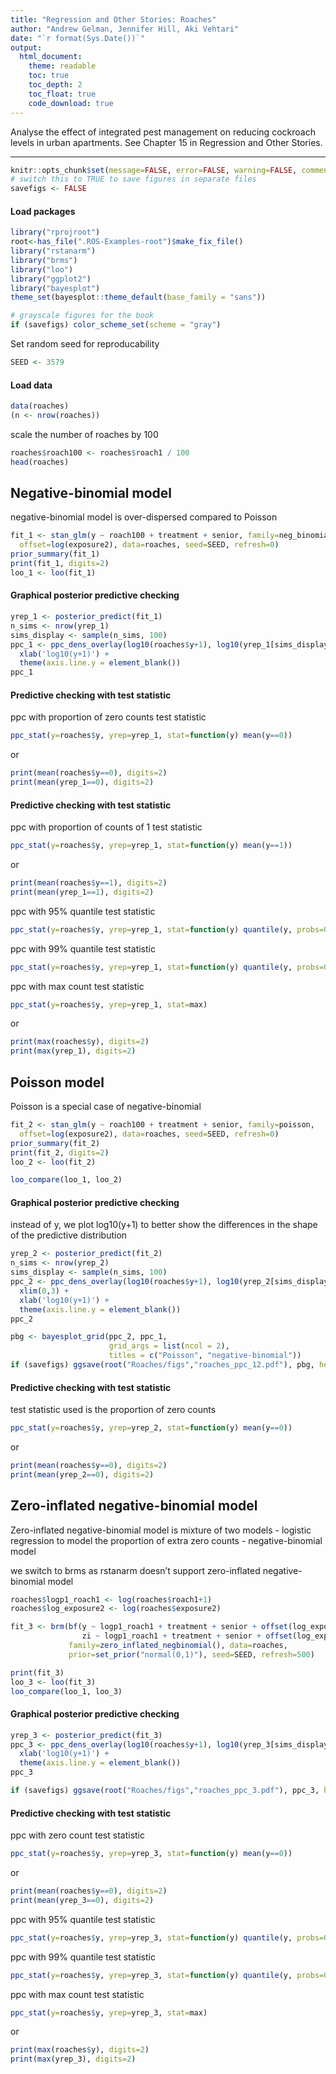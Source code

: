 ```yaml
---
title: "Regression and Other Stories: Roaches"
author: "Andrew Gelman, Jennifer Hill, Aki Vehtari"
date: "`r format(Sys.Date())`"
output:
  html_document:
    theme: readable
    toc: true
    toc_depth: 2
    toc_float: true
    code_download: true
---
```

Analyse the effect of integrated pest management on reducing
cockroach levels in urban apartments. See Chapter 15 in
Regression and Other Stories.

-------------


```r
knitr::opts_chunk$set(message=FALSE, error=FALSE, warning=FALSE, comment=NA)
# switch this to TRUE to save figures in separate files
savefigs <- FALSE
```

#### Load packages

```r
library("rprojroot")
root<-has_file(".ROS-Examples-root")$make_fix_file()
library("rstanarm")
library("brms")
library("loo")
library("ggplot2")
library("bayesplot")
theme_set(bayesplot::theme_default(base_family = "sans"))
```
```r
# grayscale figures for the book
if (savefigs) color_scheme_set(scheme = "gray")
```

Set random seed for reproducability

```r
SEED <- 3579
```

#### Load data

```r
data(roaches)
(n <- nrow(roaches))
```

scale the number of roaches by 100

```r
roaches$roach100 <- roaches$roach1 / 100
head(roaches)
```

## Negative-binomial model

negative-binomial model is over-dispersed compared to Poisson


```r
fit_1 <- stan_glm(y ~ roach100 + treatment + senior, family=neg_binomial_2,
  offset=log(exposure2), data=roaches, seed=SEED, refresh=0)
prior_summary(fit_1)
print(fit_1, digits=2)
loo_1 <- loo(fit_1)
```

#### Graphical posterior predictive checking

```r
yrep_1 <- posterior_predict(fit_1)
n_sims <- nrow(yrep_1)
sims_display <- sample(n_sims, 100)
ppc_1 <- ppc_dens_overlay(log10(roaches$y+1), log10(yrep_1[sims_display,]+1))+
  xlab('log10(y+1)') +
  theme(axis.line.y = element_blank())
ppc_1
```

#### Predictive checking with test statistic<br>
ppc with proportion of zero counts test statistic

```r
ppc_stat(y=roaches$y, yrep=yrep_1, stat=function(y) mean(y==0))
```

or

```r
print(mean(roaches$y==0), digits=2)
print(mean(yrep_1==0), digits=2)
```

#### Predictive checking with test statistic<br>
ppc with proportion of counts of 1 test statistic

```r
ppc_stat(y=roaches$y, yrep=yrep_1, stat=function(y) mean(y==1))
```

or

```r
print(mean(roaches$y==1), digits=2)
print(mean(yrep_1==1), digits=2)
```

ppc with 95% quantile test statistic

```r
ppc_stat(y=roaches$y, yrep=yrep_1, stat=function(y) quantile(y, probs=0.95))
```

ppc with 99% quantile test statistic

```r
ppc_stat(y=roaches$y, yrep=yrep_1, stat=function(y) quantile(y, probs=0.99))
```

ppc with max count test statistic

```r
ppc_stat(y=roaches$y, yrep=yrep_1, stat=max)
```

or

```r
print(max(roaches$y), digits=2)
print(max(yrep_1), digits=2)
```

## Poisson model

Poisson is a special case of negative-binomial


```r
fit_2 <- stan_glm(y ~ roach100 + treatment + senior, family=poisson,
  offset=log(exposure2), data=roaches, seed=SEED, refresh=0)
prior_summary(fit_2)
print(fit_2, digits=2)
loo_2 <- loo(fit_2)

loo_compare(loo_1, loo_2)
```

#### Graphical posterior predictive checking<br>

instead of y, we plot log10(y+1) to better show the differences in
the shape of the predictive distribution

```r
yrep_2 <- posterior_predict(fit_2)
n_sims <- nrow(yrep_2)
sims_display <- sample(n_sims, 100)
ppc_2 <- ppc_dens_overlay(log10(roaches$y+1), log10(yrep_2[sims_display,]+1)) +
  xlim(0,3) +
  xlab('log10(y+1)') +
  theme(axis.line.y = element_blank())
ppc_2

```
```r
pbg <- bayesplot_grid(ppc_2, ppc_1,
                      grid_args = list(ncol = 2),
                      titles = c("Poisson", "negative-binomial"))
if (savefigs) ggsave(root("Roaches/figs","roaches_ppc_12.pdf"), pbg, height=3, width=9, colormode="gray")
```

#### Predictive checking with test statistic<br>
test statistic used is the proportion of zero counts

```r
ppc_stat(y=roaches$y, yrep=yrep_2, stat=function(y) mean(y==0))
```

or

```r
print(mean(roaches$y==0), digits=2)
print(mean(yrep_2==0), digits=2)
```

## Zero-inflated negative-binomial model

Zero-inflated negative-binomial model is mixture of two models
 - logistic regression to model the proportion of extra zero counts
 - negative-binomial model

we switch to brms as rstanarm doesn't support zero-inflated
negative-binomial model

```r
roaches$logp1_roach1 <- log(roaches$roach1+1)
roaches$log_exposure2 <- log(roaches$exposure2)
```
```r
fit_3 <- brm(bf(y ~ logp1_roach1 + treatment + senior + offset(log_exposure2),
                zi ~ logp1_roach1 + treatment + senior + offset(log_exposure2)),
             family=zero_inflated_negbinomial(), data=roaches,
             prior=set_prior("normal(0,1)"), seed=SEED, refresh=500)
```
```r
print(fit_3)
loo_3 <- loo(fit_3)
loo_compare(loo_1, loo_3)
```

#### Graphical posterior predictive checking

```r
yrep_3 <- posterior_predict(fit_3)
ppc_3 <- ppc_dens_overlay(log10(roaches$y+1), log10(yrep_3[sims_display,]+1))+
  xlab('log10(y+1)') +
  theme(axis.line.y = element_blank())
ppc_3
```
```r
if (savefigs) ggsave(root("Roaches/figs","roaches_ppc_3.pdf"), ppc_3, height=3, width=4.5, colormode="gray")
```

#### Predictive checking with test statistic<br>
ppc with zero count test statistic

```r
ppc_stat(y=roaches$y, yrep=yrep_3, stat=function(y) mean(y==0))
```

or

```r
print(mean(roaches$y==0), digits=2)
print(mean(yrep_3==0), digits=2)
```

ppc with 95% quantile test statistic

```r
ppc_stat(y=roaches$y, yrep=yrep_3, stat=function(y) quantile(y, probs=0.95))
```

ppc with 99% quantile test statistic

```r
ppc_stat(y=roaches$y, yrep=yrep_3, stat=function(y) quantile(y, probs=0.99))
```

ppc with max count test statistic

```r
ppc_stat(y=roaches$y, yrep=yrep_3, stat=max)
```

or

```r
print(max(roaches$y), digits=2)
print(max(yrep_3), digits=2)
```

